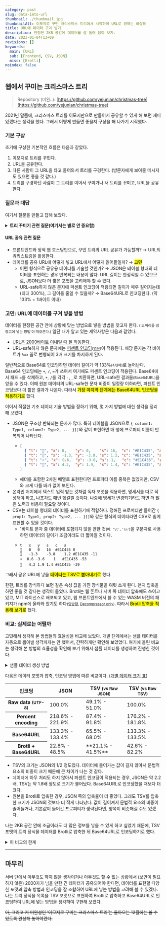 ```yaml
---
category: post
slug: data-into-url
thumbnail: ./thumbnail.jpg
thumbnailAlt: 이모지로 꾸민 크리스마스 트리에서 시작하여 URL로 향하는 화살표
title: URL에 데이터 구겨 넣기
description: 한정된 2KB 공간에 데이터를 잘 눌러 담아 보자.
date: 2023-01-04T13+09
revisions: []
keywords:
  main: [URL]
  sub: [Frontend, CSV, JSON]
  misc: [Brotli]
noindex: false
---
```


## 웹에서 꾸미는 크리스마스 트리

> Repository (미완..): [https://github.com/yejunian/christmas-tree](https://github.com/yejunian/christmas-tree)

2021년 말쯤에, 크리스마스 트리를 이모지만으로 만들어서 공유할 수 있게 해 보면 재미있겠다는 생각을 했다. 그래서 어떻게 만들면 좋을지 구상을 해 나가기 시작했다.

### 기본 구상

초기에 구상한 기본적인 흐름은 다음과 같았다.

1. 이모지로 트리를 꾸민다.
2. URL을 공유한다.
3. 다른 사람이 그 URL을 타고 들어와서 트리를 구경한다. (방문자에게 보여줄 메시지도 있으면 좋을 것 같다.)
4. 트리를 구경하던 사람이 그 트리를 이어서 꾸미거나 새 트리를 꾸미고, URL을 공유한다.

### 질문과 대답

여기서 질문을 만들고 답해 보았다.

<details>
  <summary><strong>트리 꾸미기 관련 질문(여기서는 별로 안 중요함)</strong></summary>

  - **데이터: 어떤 속성을 조작해서 트리를 꾸밀 것인가?**
    - 기본 구조는 어떻게 할까? → 장식물 리스트, 버전 정보
    - 장식물 필수(기초) 속성으로는 무엇을 둘까? → 장식 텍스트, 위치(x, y)
    - 장식물 선택(부가) 속성으로는 무엇을 둘까? → 크기, 색상(일반 텍스트 입력 시), 회전 각도
  - **사용자 인터페이스(UI): 어떻게 속성을 조작해서 트리를 꾸밀 것인가?**
    - 어떤 뷰가 필요할까? → 크게 보기(기본), 장식물 목록, 개별 장식물 편집, 공유
    - 각 뷰에서 사용자가 (트리 구경 이외에) 기본적으로 어떤 행동을 할 수 있어야 할까?
      - 크게 보기 뷰 → 편집(장식물 목록 뷰 진입)
      - 장식물 목록 뷰 → 장식물 목록 열람, 새 장식물 추가, 개별 장식물 편집(개별 장식물 편집 뷰 진입), 공유(공유 뷰 진입)
      - 개별 장식물 편집 뷰 → 장식물 복제·삭제, 장식물 속성 수정, 완료(장식물 목록 뷰 진입)
      - 공유 뷰 → 꾸민 트리 URL 공유, 빈 트리 URL 공유, 완료(장식물 목록 뷰 진입)
</details>

#### URL 공유 관련 질문

- 프론트엔드와 정적 웹 호스팅만으로, 꾸민 트리의 URL 공유가 가능할까? → URL의 쿼리스트링을 활용한다.
- 데이터를 공유 URL에 어떻게 넣고 URL에서 어떻게 읽어들일까? → <mark>고민</mark>
  - 어떤 형식으로 공유용 데이터를 기술할 것인가? → JSON은 테이블 형태의 데이터를 표현하는 경우 반복되는 내용이 많다. URL 길이는 한정적일 수 있으므로, JSON보다 더 짧은 포맷을 고려해야 할 수 있다.
  - URL-safe하지 않은 문자에 퍼센트 인코딩이 적용되면 길이가 매우 길어지는데(최대 300%), 그 길이를 줄일 수 있을까? → Base64URL로 인코딩한다. (약 133% + 1바이트 이내)

### 고민: URL에 데이터를 구겨 넣을 방법

데이터를 한정된 공간 안에 상황에 맞는 방법으로 넣을 방법을 찾고자 한다. <small>(‘코끼리를 냉장고에 넣는 방법’이 떠오른다.)</small> 일단 내가 알고 있는 제약사항은 다음과 같았다.

- [URL은 2000바이트 이내일 때 잘 작동한다.](https://stackoverflow.com/questions/417142/what-is-the-maximum-length-of-a-url-in-different-browsers)
- URL-safe하지 않은 문자에는 [퍼센트 인코딩](https://developer.mozilla.org/ko/docs/Glossary/percent-encoding)<small>([영문](https://developer.mozilla.org/en-US/docs/Glossary/Percent-encoding))</small>이 적용된다. 해당 문자는 각 바이트가 `%xx` 꼴로 변형되어 3배 크기를 차지하게 된다.

일반적으로 Base64로 인코딩하면 데이터 길이가 약 133%<small>(4/3배)</small>로 늘어난다. Base64 인코딩에는 `+`, `/`, `=`가 쓰여서 여기에도 퍼센트 인코딩이 적용된다. Base64에서 패드 `=`를 삭제하고, `+`, `/`를 각각 `-`, `_`로 치환하면, URL-safe한 결과물<small>(Base64URL)</small>을 얻을 수 있다. 이때 원본 데이터의 URL-safe한 문자 비중이 일정량 이하라면, 퍼센트 인코딩보다 더 짧은 결과가 나온다. 따라서 <mark>가장 마지막 단계에는 Base64URL 인코딩을 적용하기로</mark> 했다.

이어서 적절한 기초 데이터 기술 방법을 정하기 위해, 몇 가지 방법에 대한 생각을 정리해 보았다.

- JSON은 구조상 반복되는 문자가 많다. 특히 테이블을 JSON으로 `{ column1: Type1, column2: Type2, ... }[]`와 같이 표현하면 매 행에 프로퍼티 이름이 반복되어 나타난다.
  - ```json
    [
      { "t": "🌲", "x": 0,    "y": 0,    "s": 16,  "c": "#E1C435", "a": 0   },
      { "t": "🔔", "x": -1.3, "y": -3.8, "s": 1.2, "c": "#E1C435", "a": -11 },
      { "t": "⭐️", "x": 0.6,  "y": -3.6, "s": 1,   "c": "#E1C435", "a": -53 },
      { "t": "💭", "x": 4.2,  "y": 1.9,  "s": 1.4, "c": "#E1C435", "a": -39 }
    ]
    ```
  - 헤더를 포함한 2차원 배열로 표현한다면 프로퍼티 이름 중복은 없겠지만, CSV와 크게 다를 바가 없어 보인다.
- 온라인 저지에서 텍스트 입력 받는 것처럼 독자 포맷을 적용하면, 명세서를 따로 작성해야 하고, 나조차도 매번 헷갈릴 것이다. 나중에 명세가 변경되기라도 하면 더 많은 노력과 비용이 필요할 것이다.
- CSV는 테이블 형태의 데이터를 표현하기에 적합하다. 정해진 프로퍼티만 들어간 `{ prop1: Type1, prop2: Type2, ... }[]`와 같은 형식의 데이터라면 CSV로 쉽게 표현할 수 있을 것이다.
  - 1바이트 문자 중 데이터에 포함되지 않을 만한 것<small>(예: `'\t'`, `'\n'`)</small>을 구분자로 사용하면 데이터의 길이가 조금이라도 더 짧아질 것이다.
  - ```plaintext
    t	x	y	s	c	a
    🌲	0	0	16	#E1C435	0
    🔔	-1.3	-3.8	1.2	#E1C435	-11
    ⭐️	0.6	-3.6	1	#E1C435	-53
    💭	4.2	1.9	1.4	#E1C435	-39
    ```

그래서 공유 URL에 넣을 <mark>데이터는 TSV로 뽑아내기로</mark> 했다.

한편, 트리를 장식하다 보면 같은 속성 값을 가진 장식물을 여럿 쓰게 된다. 왠지 압축을 하면 좋을 것 같다는 생각이 들었다. Brotli는 웹 폰트나 서버 쪽 데이터 압축에도 쓰이고 있고, MIT 라이선스로 배포되고 있고, 웹 프론트엔드에서 쓸 수 있는 WASM 버전의 패키지가 npm에 올라와 있기도 하다<small>([양방향](https://www.npmjs.com/package/brotli-wasm), [Decompressor only](https://www.npmjs.com/package/brotli-dec-wasm))</small>. 따라서 <mark>Brotli 압축을 적용해 보기로</mark> 했다.

### 비교: 실제로는 어떨까

고민해서 생각해 본 방법들의 효율성을 비교해 보았다. 개발 단계에서는 샘플 데이터를 자동으로 뽑아낼 생각까지는 안 했어서, 간략하게만 확인해 보았었다. 여기에 올린 비교는 생각해 본 방법의 효율성을 확인해 보기 위해서 샘플 데이터를 생성하여 진행한 것이다.

<details>
  <summary>샘플 데이터 생성 방법</summary>

  > 샘플 데이터 생성(100개) 구현 코드, 생성된 데이터: [https://gist.github.com/yejunian/6859bc5a66aa7f39e15bbe838bd3c15b](https://gist.github.com/yejunian/6859bc5a66aa7f39e15bbe838bd3c15b)

  - 첫 번째 장식물은 정가운데에 있는 크기 16짜리 상록수 이모지<small>(🌲, U+1F332)</small>이다.
  - 그 외 장식물은 다음과 같은 방법으로 생성한다.
    - 표시 텍스트는 트리에 사용할 만한 이모지 40종, 필기체 영문 대소문자 52종<small>(U+1D4D0 - U+1D503)</small> 중에서 무작위로 선정한다. 단, 이모지와 알파벳의 비율을 제한한다.
    - 위치는 세 점 `(0, -8)`, `(-7, 6)`, `(7, 6)`을 꼭짓점으로 하는 <small>(밑변, 높이가 모두 14인)</small> 이등변삼각형에 장식물이 걸릴 것으로 가정하여, 여기에 장식물이 고르게 배치될 수 있도록 결정한다. 무작위로 뽑은 0 이상, 1 미만의 실수 `t`, `u`로 `x`, `y`를 다음과 같이 구하고, 두 값을 모두 구한 뒤에 소수점 아래 둘째 자리에서 버림한다.
      - `y(t) = (t ** (1 / 2)) * 14.1 - 8`
      - `x(t, u) = (y(t) + 8) * (u - 7 / 14.1)`
    - 크기는 0.1 이상, 2.6 미만의 실수를 무작위로 뽑아 소수점 아래 둘째 자리에서 버림하여 구한다.
    - 색상은, 표시 텍스트가 이모지인 경우 노란색으로 강제하고, 아닌 경우 노란색을 포함한 12가지 색상 중에서 무작위로 선정한다.
    - 회전 각도 `a`는 무작위로 뽑은 0 이상, 1 미만의 실수 `v`로 `a(v) = 360 * (1 - acos(2 * v - 1) / PI) - 179`를 구하여 소수점 아래 첫째 자리에서 버림한다.
  - 위 방법을 바탕으로 TSV와 JSON을 생성하여, 여러 가지 인코딩을 적용하여 저장한다. - TSV 헤더에서, 표시 텍스트는 `t`, 위치는 `x`와 `y`, 크기는 `s`, 색상은 `c`, 회전 각도는 `a`이다. - JSON은 `{ t: string, x: number, y: number, s: number, c: string, a: number }[]` 형식으로 생성한다.
</details>

다음은 데이터 포맷과 압축, 인코딩 방법에 따른 비교이다. ([개별 데이터 크기 표](https://gist.github.com/yejunian/6859bc5a66aa7f39e15bbe838bd3c15b#file-generated-sizes-csv))

<table>
  <thead>
    <tr>
      <th>인코딩</th>
      <th>JSON</th>
      <th>TSV <small>(vs Raw JSON)</small></th>
      <th>TSV <small>(vs Raw TSV)</small></th>
    </tr>
  </thead>
  <tbody>
    <tr>
      <th>Raw data <small>(UTF-8)</small></th>
      <td>100.0%</td>
      <td>49.1% - 51.0%</td>
      <td>100.0%</td>
    </tr>
    <tr>
      <th>Percent encoding</th>
      <td>218.6% - 221.9%</td>
      <td>87.4% - 91.8%</td>
      <td>176.2% - 181.8%</td>
    </tr>
    <tr>
      <th>Base64URL</th>
      <td>133.3% - 133.4%</td>
      <td>65.5% - 68.0%</td>
      <td>133.3% - 133.5%</td>
    </tr>
    <tr>
      <th>Brotli + Base64URL</th>
      <td>22.8% - 48.5%</td>
      <td>**21.1% - 41.5%**</td>
      <td>42.6% - 82.2%</td>
    </tr>
  </tbody>
</table>

- TSV의 크기는 JSON의 1/2 정도였다. 데이터에 들어가는 값이 길지 않아서 문법적 요소의 비중이 크기 때문에 큰 차이가 나는 것 같다.
- 데이터에 아무 처리도 하지 않아서 퍼센트 인코딩이 적용되는 경우, JSON은 약 2.2배, TSV는 약 1.8배 정도로 크기가 불어났다. Base64URL로 인코딩했을 때보다 더 크다.
- 원본을 Brotli로 압축한 경우, JSON 쪽의 압축률이 더 좋았다. 그래도 TSV를 압축한 크기가 JSON의 것보다 더 작게 나타났다. 값이 길어져서 문법적 요소의 비중이 줄어들거나, 기본값이 들어간 프로퍼티가 생략된다면, 양쪽이 비슷해질 수도 있겠다.

나는 2KB 공간 안에 조금이라도 더 많은 정보를 넣을 수 있게 하고 싶었기 때문에, TSV 포맷의 트리 장식물 데이터를 Brotli로 압축한 뒤 Base64URL로 인코딩하기로 했다.

<details>
  <summary>이 비교의 한계</summary>

  데이터를 생성할 때, JSON에서 필수가 아닌 프로퍼티를 전혀 고려하지 않았다. 따라서 실제 사용자들이 생성하게 될 데이터와는 거리가 좀 있다. 더 올바르게 비교하려면 다음 내용이 반영되어야 한다.

  - 필수가 아니면서 기본값이 적용되는 프로퍼티<small>(크기, 글자 색상, 회전 각도)</small>를 생략한다.
  - 사용자가 일부 항목을 기본값 그대로 두는 것을 반영한다. 필수가 아닌 프로퍼티의 일정 비율을 기본값으로 채운다.
</details>

---

## 마무리

서버 단에서 아무것도 하지 않을 생각이거나 아무것도 할 수 없는 상황에서 (보안이 필요하지 않은) 2000자가 넘을 만한 긴 데이터가 공유되어야 한다면, 데이터를 표현할 다양한 포맷과 압축 방법과 인코딩을 잘 조합하여 URL에 넣는 방법을 고려해 볼 수 있겠다. 나는 트리 장식물 목록을 TSV 포맷으로 표현하여 Brotli로 압축하고 Base64URL로 인코딩하여 URL에 넣는 방법을 생각하여 구현해 보았다.

<s>아, 그리고 저 미완성인 ‘이모지로 꾸미는 크리스마스 트리’는 돌아오는 12월에는 쓸 수 있도록 완성해 놓아야겠다.</s>
